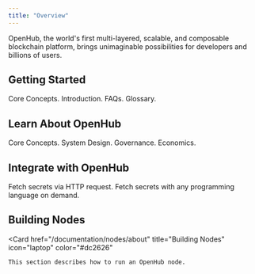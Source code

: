```yaml
---
title: "Overview"
---
```


OpenHub, the world's first multi-layered, scalable, and composable blockchain platform, brings unimaginable possibilities for developers and billions of users.

## Getting Started

<CardGroup cols={2}>
  <Card
    href="/documentation/getting-started/introduction/document"
    title="Introduction"
    icon="server"
    color="#0285c7"
  >
    Core Concepts.
  </Card>
  <Card
    href="/documentation/getting-started/quick-start/wallet-configuration"
    title="Quick Start"
    icon="book-open"
    color="#dc2626"
  >
    Introduction.
  </Card>
 <Card
    href="/documentation/getting-started/faqs/document"
    title="FAQs"
    icon="book-open"
    color="#dc2626"
  >
    FAQs.
  </Card>
 <Card
    href="/documentation/getting-started/glossary/document"
    title="Glossary"
    icon="book-open"
    color="#dc2626"
  >
    Glossary.
  </Card>
   </CardGroup>


## Learn About OpenHub

<CardGroup cols={2}>
  <Card
    href="/documentation/core-concepts/accounts"
    title="Core Concepts"
    icon="server"
    color="#0285c7"
  >
    Core Concepts.
  </Card>
  <Card
    href="/documentation/system-design/architecture"
    title="System Design"
    icon="book-open"
    color="#dc2626"
  >
    System Design.
  </Card>
 <Card
    href="/documentation/governance/overview"
    title="Governance"
    icon="book-open"
    color="#dc2626"
  >
    Governance.
  </Card>
 <Card
    href="/documentation/economics/overview"
    title="Economics"
    icon="book-open"
    color="#dc2626"
  >
    Economics.
  </Card>
   </CardGroup>


## Integrate with OpenHub

<CardGroup cols={2}>
  <Card
    href="/api-reference/introduction"
    title="API"
    icon="server"
    color="#0285c7"
  >
    Fetch secrets via HTTP request.
  </Card>
  <Card
    href="/sdks/introduction"
    title="SDKs"
    icon="book-open"
    color="#dc2626"
  >
    Fetch secrets with any programming language on demand.
  </Card>
   </CardGroup>

## Building Nodes

<Card
    href="/documentation/nodes/about"
    title="Building Nodes"
    icon="laptop"
    color="#dc2626"
>
    This section describes how to run an OpenHub node.
</Card>
